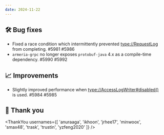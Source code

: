 ```yaml
---
date: 2024-11-22
---
```


## 🛠️ Bug fixes

- Fixed a race condition which intermittently prevented <type://RequestLog> from completing. #5981 #5986
- `armeria-grpc` no longer exposes `protobuf-java` 4.x as a compile-time dependency. #5990 #5992

## 📈 Improvements

- Slightly improved performance when <type://AccessLogWriter#disabled()> is used. #5984 #5985

## 🙇 Thank you

<ThankYou usernames={[
  'anuraaga',
  'ikhoon',
  'jrhee17',
  'minwoox',
  'smax48',
  'trask',
  'trustin',
  'yzfeng2020'
]} />
